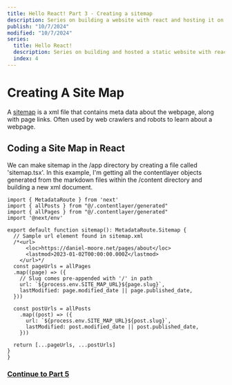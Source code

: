 ```yaml
---
title: Hello React! Part 3 - Creating a sitemap
description: Series on building a website with react and hosting it on GitHub Pages.
publish: "10/7/2024"
modified: "10/7/2024"
series: 
  title: Hello React!
  description: Series on building and hosted a static website with react.
  index: 4
---
```


# Creating A Site Map
A [sitemap](https://www.sitemaps.org/) is a xml file that contains meta data about the webpage, along with page links.  Often used by web crawlers and robots to learn about a webpage.


## Coding a Site Map in React
We can make sitemap in the /app directory by creating a file called 'sitemap.tsx'.  In this example, I'm getting all the contentlayer objects generated from the markdown files within the /content directory and building a new xml document.

```tsx
import { MetadataRoute } from 'next'
import { allPosts } from "@/.contentlayer/generated"
import { allPages } from "@/.contentlayer/generated"
import '@next/env'

export default function sitemap(): MetadataRoute.Sitemap {
  // Sample url element found in sitemap.xml
  /*<url>
      <loc>https://daniel-moore.net/pages/about</loc>
      <lastmod>2023-01-02T00:00:00.000Z</lastmod>
    </url>*/
  const pageUrls = allPages
  .map((page) => ({
    // Slug comes pre-appended with '/' in path
    url: `${process.env.SITE_MAP_URL}${page.slug}`,
    lastModified: page.modified_date || page.published_date,
  }))

  const postUrls = allPosts
    .map((post) => ({
      url: `${process.env.SITE_MAP_URL}${post.slug}`,
      lastModified: post.modified_date || post.published_date,
    }))

  return [...pageUrls, ...postUrls]
}
}
```

### [Continue to Part 5](/posts/hello-react/hello-react-05)